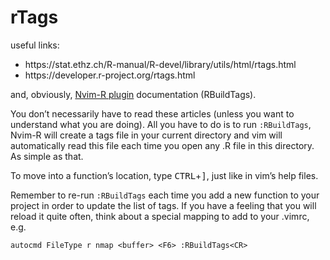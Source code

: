 # rTags

useful links:

* https://stat.ethz.ch/R-manual/R-devel/library/utils/html/rtags.html
* https://developer.r-project.org/rtags.html

and, obviously, [Nvim-R plugin](https://github.com/jalvesaq/Nvim-R) documentation (RBuildTags).

You don't necessarily have to read these articles (unless you want to understand what you are doing). All you have to do is to run `:RBuildTags`, Nvim-R will create a tags file in your current directory and vim will automatically read this file each time you open any .R file in this directory. As simple as that.

To move into a function's location, type <kbd>CTRL</kbd>+<kbd>]</kbd>, just like in vim's help files.

Remember to re-run `:RBuildTags` each time you add a new function to your project in order to update the list of tags. If you have a feeling that you will reload it quite often, think about a special mapping to add to your .vimrc, e.g.

```vimscript
autocmd FileType r nmap <buffer> <F6> :RBuildTags<CR>
```
